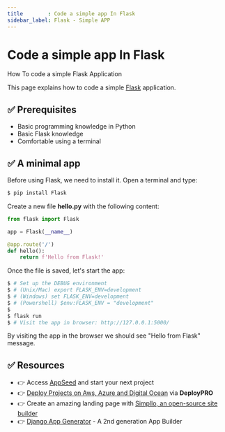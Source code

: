 ```yaml
---
title        : Code a simple app In Flask
sidebar_label: Flask - Simple APP
---
```


# Code a simple app In Flask

<SubHeading>How To code a simple Flask Application</SubHeading>

This page explains how to code a simple [Flask](https://www.palletsprojects.com/p/flask/) application.

## ✅ Prerequisites

- Basic programming knowledge in Python
- Basic Flask knowledge
- Comfortable using a terminal

## ✅ A minimal app

Before using Flask, we need to install it. Open a terminal and type:

```bash
$ pip install Flask
```

Create a new file **hello.py** with the following content:

```python
from flask import Flask

app = Flask(__name__)

@app.route('/')
def hello():
    return f'Hello from Flask!'
```

Once the file is saved, let's start the app:

```bash
$ # Set up the DEBUG environment
$ # (Unix/Mac) export FLASK_ENV=development
$ # (Windows) set FLASK_ENV=development
$ # (Powershell) $env:FLASK_ENV = "development"
$
$ flask run
$ # Visit the app in browser: http://127.0.0.1:5000/
```

By visiting the app in the browser we should see "Hello from Flask" message.

## ✅ Resources 

- 👉 Access [AppSeed](https://appseed.us/) and start your next project
- 👉 [Deploy Projects on Aws, Azure and Digital Ocean](https://www.docs.deploypro.dev/) via **DeployPRO**
- 👉 Create an amazing landing page with [Simpllo, an open-source site builder](https://www.simpllo.com/)
- 👉 [Django App Generator](https://app-generator.dev/django/) - A 2nd generation App Builder
